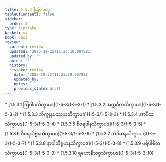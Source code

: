 ```yaml
---
title: 1.5.3 ဩဝါဒဝဂ္ဂ
tableOfContents: false
sidebar:
  order: 3
type: tipitaka
basket: vi
book: paci
review:
  current: review
  updated: '2025-10-22T11:23:19.907881'
  updated_by: ''
  notes: ''
  history:
  - state: review
    date: '2025-10-22T11:23:19.907881'
    updated_by: ''
    notes: ''
    previous_state: draft
---
```



<ReviewStatus review={frontmatter.review} showDetails={true} />

<HypothesisAnnotation frontmatter={frontmatter} />

<DynamicBreadcrumb />



<TableOfContents book="paci" section="1.5.3">
* [1.5.3.1 ဩဝါဒသိက္ခာပဒ](1-5-3/1-5-3-1)
* [1.5.3.2 အတ္ထင်္ဂတသိက္ခာပဒ](1-5-3/1-5-3-2)
* [1.5.3.3 ဘိက္ခုနုပဿယသိက္ခာပဒ](1-5-3/1-5-3-3)
* [1.5.3.4 အာမိသသိက္ခာပဒ](1-5-3/1-5-3-4)
* [1.5.3.5 စီဝရဒါနသိက္ခာပဒ](1-5-3/1-5-3-5)
* [1.5.3.6 စီဝရသိဗ္ဗနသိက္ခာပဒ](1-5-3/1-5-3-6)
* [1.5.3.7 သံဝိဓာနသိက္ခာပဒ](1-5-3/1-5-3-7)
* [1.5.3.8 နာဝါဘိရုဟနသိက္ခာပဒ](1-5-3/1-5-3-8)
* [1.5.3.9 ပရိပါစိတသိက္ခာပဒ](1-5-3/1-5-3-9)
* [1.5.3.10 ရဟောနိသဇ္ဇသိက္ခာပဒ](1-5-3/1-5-3-10)
</TableOfContents>